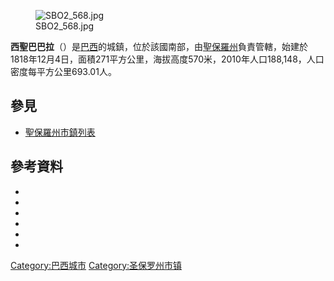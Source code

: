 {{西哈努克城}}
[[Image:SBO2_568.jpg|right]]

'''西聖巴巴拉'''（{{lang-pt|Santa Bárbara d'Oeste}}）是[[巴西|巴西]]的城鎮，位於該國南部，由[[聖保羅州|聖保羅州]]負責管轄，始建於1818年12月4日，面積271平方公里，海拔高度570米，2010年人口188,148，人口密度每平方公里693.01人。

{{Coord|22|45|16|S|47|24|51|W|display=title}}

== 參見 ==
*[[聖保羅州市鎮列表|聖保羅州市鎮列表]]

==參考資料==
*{{URL|http://www.santabarbara.sp.gov.br/|link}}
*{{cite web |url=http://www.urbanizacao.cnpm.embrapa.br/conteudo/uf/sp.html |title=São Paulo |author=Embrapa Monitoramento por Satélite |language=pt |accessdate=18 April 2013 |archive-url=https://www.webcitation.org/67RMbAKXh?url=http://www.urbanizacao.cnpm.embrapa.br/conteudo/uf/sp.html |archive-date=2012-05-05 |dead-url=yes }}
*{{cite web |url=http://www.ibge.gov.br/cidadesat/painel/painel.php?codmun=352940 |title=Censo 2010 – Cidades |language=pt |deadurl=yes |archiveurl=https://web.archive.org/web/20120402215525/http://www.ibge.gov.br/cidadesat/painel/painel.php?codmun=352940 |archivedate=2012年4月2日 |df= |access-date=2015年6月21日 }}
*{{cite web |url=http://www.pnud.org.br/atlas/ranking/IDH-M%2091%2000%20Ranking%20decrescente%20(pelos%20dados%20de%202000).htm |title=Ranking decrescente do IDH-M dos municípios do Brasil |year=2000 |work=Atlas do Desenvolvimento Humano |publisher=Programa das Nações Unidas para o Desenvolvimento (PNUD) |language=pt |accessdate=18 April 2013 |archive-url=https://web.archive.org/web/20091003103229/http://www.pnud.org.br/atlas/ranking/IDH-M%2091%2000%20Ranking%20decrescente%20(pelos%20dados%20de%202000).htm |archive-date=2009-10-03 |dead-url=yes }}
*{{cite web |url=http://fdasbo.org.br/fdasbo/ |title=Fraternidade Descendência Americana |author=Festa Confederada |language=pt |accessdate=18 April 2013 |archive-url=https://web.archive.org/web/20100825175214/http://fdasbo.org.br/fdasbo/ |archive-date=2010-08-25 |dead-url=yes }}
*{{Official website|http://www.santabarbara.sp.gov.br/}}

{{Brazil-geo-stub}}

[[Category:巴西城市|Category:巴西城市]]

{{圣保罗州市镇}}
[[Category:圣保罗州市镇|Category:圣保罗州市镇]]